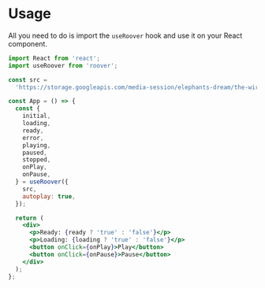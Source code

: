 # Usage

All you need to do is import the `useRoover` hook and use it on your React component.

```jsx
import React from 'react';
import useRoover from 'roover';

const src =
  'https://storage.googleapis.com/media-session/elephants-dream/the-wires.mp3';

const App = () => {
  const {
    initial,
    loading,
    ready,
    error,
    playing,
    paused,
    stopped,
    onPlay,
    onPause,
  } = useRoover({
    src,
    autoplay: true,
  });

  return (
    <div>
      <p>Ready: {ready ? 'true' : 'false'}</p>
      <p>Loading: {loading ? 'true' : 'false'}</p>
      <button onClick={onPlay}>Play</button>
      <button onClick={onPause}>Pause</button>
    </div>
  );
};
```
